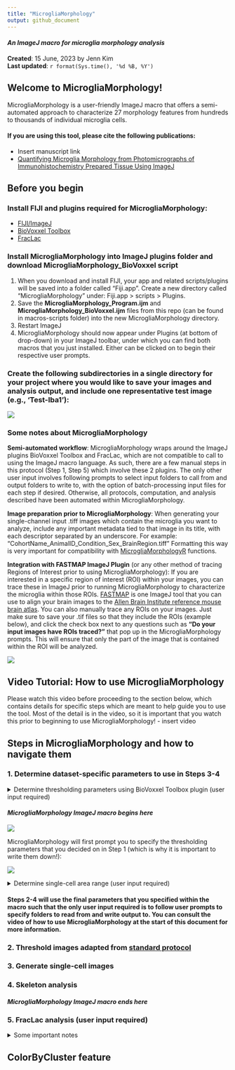 ```yaml
---
title: "MicrogliaMorphology"
output: github_document
---
```

#### *An ImageJ macro for microglia morphology analysis*

**Created**: 15 June, 2023 by Jenn Kim  
**Last updated**: `r format(Sys.time(), '%d %B, %Y')`

## Welcome to MicrogliaMorphology!
MicrogliaMorphology is a user-friendly ImageJ macro that offers a semi-automated approach to characterize 27 morphology features from hundreds to thousands of individual microglia cells.

#### If you are using this tool, please cite the following publications:
- Insert manuscript link
- [Quantifying Microglia Morphology from Photomicrographs of Immunohistochemistry Prepared Tissue Using ImageJ](https://www.jove.com/t/57648/quantifying-microglia-morphology-from-photomicrographs)

## Before you begin

### Install FIJI and plugins required for MicrogliaMorphology:
- [FIJI/ImageJ](https://imagej.net/software/fiji/?Downloads)
- [BioVoxxel Toolbox](https://imagej.net/plugins/biovoxxel-toolbox)
- [FracLac](https://imagej.nih.gov/ij/plugins/fraclac/FLHelp/Installation.htm)

### Install MicrogliaMorphology into ImageJ plugins folder and download MicrogliaMorphology_BioVoxxel script
1. When you download and install FIJI, your app and related scripts/plugins will be saved into a folder called "Fiji.app". Create a new directory called "MicrogliaMorphology" under: Fiji.app > scripts > Plugins. 
2. Save the **MicrogliaMorphology_Program.ijm** and **MicrogliaMorphology_BioVoxxel.ijm** files from this repo (can be found in macros-scripts folder) into the new MicrogliaMorphology directory.
2. Restart ImageJ
3. MicrogliaMorphology should now appear under Plugins (at bottom of drop-down) in your ImageJ toolbar, under which you can find both macros that you just installed. Either can be clicked on to begin their respective user prompts.

### Create the following subdirectories in a single directory for your project where you would like to save your images and analysis output, and include one representative test image (e.g., 'Test-Iba1'):
![](./images/Example_DatasetDirectory.png)

### Some notes about MicrogliaMorphology
**Semi-automated workflow**: MicrogliaMorphology wraps around the ImageJ plugins BioVoxxel Toolbox and FracLac, which are not compatible to call to using the ImageJ macro language. As such, there are a few manual steps in this protocol (Step 1, Step 5) which involve these 2 plugins. The only other user input involves following prompts to select input folders to call from and output folders to write to, with the option of batch-processing input files for each step if desired. Otherwise, all protocols, computation, and analysis described have been automated within MicrogliaMorphology.

**Image preparation prior to MicrogliaMorphology**: When generating your single-channel input .tiff images which contain the microglia you want to analyze, include any important metadata tied to that image in its title, with each descriptor separated by an underscore. For example: "CohortName_AnimalID_Condition_Sex_BrainRegion.tiff" Formatting this way is very important for compatibility with [MicrogliaMorphologyR](https://github.com/ciernialab/MicrogliaMorphologyR) functions.

**Integration with FASTMAP ImageJ Plugin** (or any other method of tracing Regions of Interest prior to using MicrogliaMorphology): If you are interested in a specific region of interest (ROI) within your images, you can trace these in ImageJ prior to running MicrogliaMorphology to characterize the microglia within those ROIs. [FASTMAP](https://github.com/dterstege/FASTMAP) is one ImageJ tool that you can use to align your brain images to the [Allen Brain Institute reference mouse brain atlas](https://mouse.brain-map.org/static/atlas). You can also manually trace any ROIs on your images. Just make sure to save your .tif files so that they include the ROIs (example below), and click the check box next to any questions such as **"Do your input images have ROIs traced?"** that pop up in the MicrogliaMorphology prompts. This will ensure that only the part of the image that is contained within the ROI will be analyzed.

![](./images/ExampleROI.png)

## Video Tutorial: How to use MicrogliaMorphology
Please watch this video before proceeding to the section below, which contains details for specific steps which are meant to help guide you to use the tool. Most of the detail is in the video, so it is important that you watch this prior to beginning to use MicrogliaMorphology!
- insert video

## Steps in MicrogliaMorphology and how to navigate them

### 1. Determine dataset-specific parameters to use in Steps 3-4
  <details>
  <summary>Determine thresholding parameters using BioVoxxel Toolbox plugin (user input required)</summary>
  1. Run MicrogliaMorphology_BioVoxxel script in ImageJ: *Plugins > MicrogliaMorphology > MicrogliaMorphology_BioxVoxxel*
  2. Use **ThresholdCheck** feature within BioVoxxel Toolbox plugin to interactively determine the best thresholding parameters for your dataset.
  ![](./images/BioVoxxel_ThresholdCheck.png)
      + Click/specify the following options in the pop-up box.
      
      ![](./images/ThresholdCheck_options.png)
      
      + ThresholdCheck is a nifty tool that helps you decide which of the 16 auto thresholding and 9 auto local thresholding parameters within ImageJ are best suited for your image set. Auto thresholding takes into account the entire image space when binarizing to distinguish background from signal, while auto local thresholding only takes into account smaller parts of the image at a time using a defined radius. You can follow these links to read more about [auto thresholding](https://imagej.net/plugins/auto-threshold) vs. [auto local thresholding](https://imagej.net/plugins/auto-local-threshold).
      
      + A radius of 100 will typically work well for auto local thresholding microglia images, but you may need to run the ThresholdCheck a few times using different radius values to optimize the parameters to best capture fully connected, single microglia in your thresholded images. When 'Quantification (relative)' option is selected, the plugin will give you a recommended thresholding method at the end of the results file - this is a good starting point, but you should visually verify by looking through ALL of the threshold methods to determine which is best for your dataset: capturing as many branches as possible that are connected to cell bodies, while minimizing overlap between cells. ThresholdCheck will give you a gallery of 25 different thresholding settings on the image you input - each image is color coded accordingly - from the [BioVoxxel website](https://imagej.net/plugins/biovoxxel-toolbox#threshold-check), where you can find more information in the ThresholdCheck feature:
      
      ![](./images/ThresholdCheck_colors.png)
      
      + Here are some examples of under, well, and over-thresholded microglia:
      
      ![](./images/ThresholdCheck_examples.png)
      
      + **Make sure to note the final thresholding parameters you choose for your image set as you will need to input these choices into MicrogliaMorphology**. 
  
  </details>
  
#### *MicrogliaMorphology ImageJ macro begins here*

  ![](./images/MicrogliaMorphology_Program.png)

MicrogliaMorphology will first prompt you to specify the thresholding parameters that you decided on in Step 1 (which is why it is important to write them down!):
  
  ![](./images/MicrogliaMorphology_SpecifyThresholding.png)

  <details> 
  <summary>Determine single-cell area range (user input required)</summary>
  In this step, you are determining the cutoff ranges (min and max) for what is considered a single microglia cell. Use the following guidelines when picking representative cells on both extremes:
  
  + **When selecting particles that are too small to be considered single cells:** select particles that you would consider *almost* as big as a single-cell, but not a single cell. 
  + **When selecting particles that are too big to be considered single cells:** select particles that you would consider as 2 obviously overlapping cells.
  + Here are examples of particles that are too small or too big to be considered single cells:
  ![](./images/CellAreaExamples.png)

After you are done determining the lower and upper bounds for cell area, MicrogliaMorphology will provide a summary of the final thresholding and cell area parameters that will be applied in steps 2-4. You will see a window like this pop up before moving on to step 2:

![](./images/Example_FinalAreaThresholdParameters.png)
  </details>


#### Steps 2-4 will use the final parameters that you specified within the macro such that the only user input required is to follow user prompts to specify folders to read from and write output to. You can consult the video of how to use MicrogliaMorphology at the start of this document for more information. 

### 2. Threshold images adapted from [standard protocol](https://www.jove.com/t/57648/quantifying-microglia-morphology-from-photomicrographs)
### 3. Generate single-cell images
### 4. Skeleton analysis

#### *MicrogliaMorphology ImageJ macro ends here*

### 5. FracLac analysis (user input required)
  <details>
  <summary>Some important notes</summary>
  1. Run FracLac plugin: *Plugins > Fractal Analysis > FracLac*
  2. Select **BC** (box counting) in Fraclac GUI and select the following options (adapted from [Young et al., 2018](https://www.jove.com/t/57648/quantifying-microglia-morphology-from-photomicrographs), Section 5.5). **Make sure to select 'lock black background'.**
  ![](./images/FracLac_options.png)
  3. Select **Batch** in Fraclac GUI and follow prompts. Load in files from the directory you wrote your single-cell images to in Step 4. 
  </details>

## ColorByCluster feature
